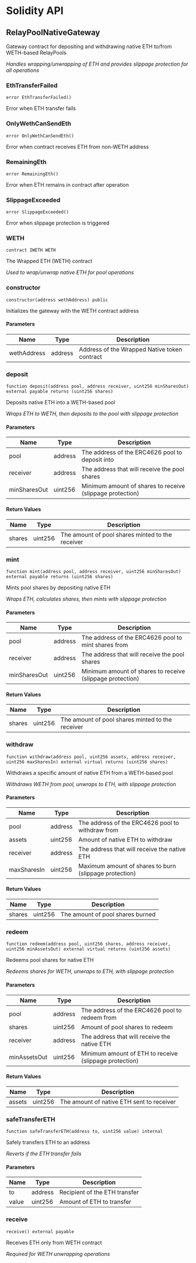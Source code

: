 # Solidity API

## RelayPoolNativeGateway

Gateway contract for depositing and withdrawing native ETH to/from WETH-based RelayPools

_Handles wrapping/unwrapping of ETH and provides slippage protection for all operations_

### EthTransferFailed

```solidity
error EthTransferFailed()
```

Error when ETH transfer fails

### OnlyWethCanSendEth

```solidity
error OnlyWethCanSendEth()
```

Error when contract receives ETH from non-WETH address

### RemainingEth

```solidity
error RemainingEth()
```

Error when ETH remains in contract after operation

### SlippageExceeded

```solidity
error SlippageExceeded()
```

Error when slippage protection is triggered

### WETH

```solidity
contract IWETH WETH
```

The Wrapped ETH (WETH) contract

_Used to wrap/unwrap native ETH for pool operations_

### constructor

```solidity
constructor(address wethAddress) public
```

Initializes the gateway with the WETH contract address

#### Parameters

| Name | Type | Description |
| ---- | ---- | ----------- |
| wethAddress | address | Address of the Wrapped Native token contract |

### deposit

```solidity
function deposit(address pool, address receiver, uint256 minSharesOut) external payable returns (uint256 shares)
```

Deposits native ETH into a WETH-based pool

_Wraps ETH to WETH, then deposits to the pool with slippage protection_

#### Parameters

| Name | Type | Description |
| ---- | ---- | ----------- |
| pool | address | The address of the ERC4626 pool to deposit into |
| receiver | address | The address that will receive the pool shares |
| minSharesOut | uint256 | Minimum amount of shares to receive (slippage protection) |

#### Return Values

| Name | Type | Description |
| ---- | ---- | ----------- |
| shares | uint256 | The amount of pool shares minted to the receiver |

### mint

```solidity
function mint(address pool, address receiver, uint256 minSharesOut) external payable returns (uint256 shares)
```

Mints pool shares by depositing native ETH

_Wraps ETH, calculates shares, then mints with slippage protection_

#### Parameters

| Name | Type | Description |
| ---- | ---- | ----------- |
| pool | address | The address of the ERC4626 pool to mint shares from |
| receiver | address | The address that will receive the pool shares |
| minSharesOut | uint256 | Minimum amount of shares to receive (slippage protection) |

#### Return Values

| Name | Type | Description |
| ---- | ---- | ----------- |
| shares | uint256 | The amount of pool shares minted to the receiver |

### withdraw

```solidity
function withdraw(address pool, uint256 assets, address receiver, uint256 maxSharesIn) external virtual returns (uint256 shares)
```

Withdraws a specific amount of native ETH from a WETH-based pool

_Withdraws WETH from pool, unwraps to ETH, with slippage protection_

#### Parameters

| Name | Type | Description |
| ---- | ---- | ----------- |
| pool | address | The address of the ERC4626 pool to withdraw from |
| assets | uint256 | Amount of native ETH to withdraw |
| receiver | address | The address that will receive the native ETH |
| maxSharesIn | uint256 | Maximum amount of shares to burn (slippage protection) |

#### Return Values

| Name | Type | Description |
| ---- | ---- | ----------- |
| shares | uint256 | The amount of pool shares burned |

### redeem

```solidity
function redeem(address pool, uint256 shares, address receiver, uint256 minAssetsOut) external virtual returns (uint256 assets)
```

Redeems pool shares for native ETH

_Redeems shares for WETH, unwraps to ETH, with slippage protection_

#### Parameters

| Name | Type | Description |
| ---- | ---- | ----------- |
| pool | address | The address of the ERC4626 pool to redeem from |
| shares | uint256 | Amount of pool shares to redeem |
| receiver | address | The address that will receive the native ETH |
| minAssetsOut | uint256 | Minimum amount of ETH to receive (slippage protection) |

#### Return Values

| Name | Type | Description |
| ---- | ---- | ----------- |
| assets | uint256 | The amount of native ETH sent to receiver |

### safeTransferETH

```solidity
function safeTransferETH(address to, uint256 value) internal
```

Safely transfers ETH to an address

_Reverts if the ETH transfer fails_

#### Parameters

| Name | Type | Description |
| ---- | ---- | ----------- |
| to | address | Recipient of the ETH transfer |
| value | uint256 | Amount of ETH to transfer |

### receive

```solidity
receive() external payable
```

Receives ETH only from WETH contract

_Required for WETH unwrapping operations_

